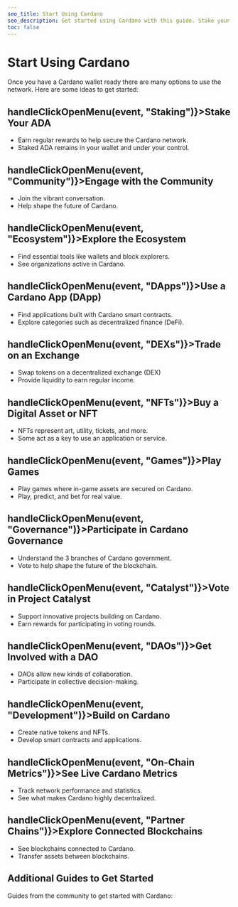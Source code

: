 ```yaml
---
seo_title: Start Using Cardano
seo_description: Get started using Cardano with this guide. Stake your ADA, make transactions, explore DApps, trade NFTs and tokens, delegate to a dRep, and more.
toc: false
---
```



# Start Using Cardano

Once you have a Cardano wallet ready there are many options to use the network. Here are some ideas to get started:


<h2 className="nx-font-semibold nx-tracking-tight nx-text-slate-900 dark:nx-text-slate-100 nx-mt-8 nx-text-2xl" onClick={() => handleClickOpenMenu(event, "Staking")}>Stake Your ADA</h2>

- Earn regular rewards to help secure the Cardano network.
- Staked ADA remains in your wallet and under your control.

<h2 className="nx-font-semibold nx-tracking-tight nx-text-slate-900 dark:nx-text-slate-100 nx-mt-8 nx-text-2xl" onClick={() => handleClickOpenMenu(event, "Community")}>Engage with the Community</h2>

- Join the vibrant conversation.
- Help shape the future of Cardano.

<h2 className="nx-font-semibold nx-tracking-tight nx-text-slate-900 dark:nx-text-slate-100 nx-mt-8 nx-text-2xl" onClick={() => handleClickOpenMenu(event, "Ecosystem")}>Explore the Ecosystem</h2>

- Find essential tools like wallets and block explorers.
- See organizations active in Cardano.

<h2 className="nx-font-semibold nx-tracking-tight nx-text-slate-900 dark:nx-text-slate-100 nx-mt-8 nx-text-2xl" onClick={() => handleClickOpenMenu(event, "DApps")}>Use a Cardano App (DApp)</h2>

- Find applications built with Cardano smart contracts.
- Explore categories such as decentralized finance (DeFi).

<h2 className="nx-font-semibold nx-tracking-tight nx-text-slate-900 dark:nx-text-slate-100 nx-mt-8 nx-text-2xl" onClick={() => handleClickOpenMenu(event, "DEXs")}>Trade on an Exchange</h2>

- Swap tokens on a decentralized exchange (DEX)
- Provide liquidity to earn regular income.

<h2 className="nx-font-semibold nx-tracking-tight nx-text-slate-900 dark:nx-text-slate-100 nx-mt-8 nx-text-2xl" onClick={() => handleClickOpenMenu(event, "NFTs")}>Buy a Digital Asset or NFT</h2>

- NFTs represent art, utility, tickets, and more.
- Some act as a key to use an application or service.

<h2 className="nx-font-semibold nx-tracking-tight nx-text-slate-900 dark:nx-text-slate-100 nx-mt-8 nx-text-2xl" onClick={() => handleClickOpenMenu(event, "Games")}>Play Games</h2>

- Play games where in-game assets are secured on Cardano.
- Play, predict, and bet for real value.

<h2 className="nx-font-semibold nx-tracking-tight nx-text-slate-900 dark:nx-text-slate-100 nx-mt-8 nx-text-2xl" onClick={() => handleClickOpenMenu(event, "Governance")}>Participate in Cardano Governance</h2>

- Understand the 3 branches of Cardano government.
- Vote to help shape the future of the blockchain.

<h2 className="nx-font-semibold nx-tracking-tight nx-text-slate-900 dark:nx-text-slate-100 nx-mt-8 nx-text-2xl" onClick={() => handleClickOpenMenu(event, "Catalyst")}>Vote in Project Catalyst</h2>

- Support innovative projects building on Cardano.
- Earn rewards for participating in voting rounds.

<h2 className="nx-font-semibold nx-tracking-tight nx-text-slate-900 dark:nx-text-slate-100 nx-mt-8 nx-text-2xl" onClick={() => handleClickOpenMenu(event, "DAOs")}>Get Involved with a DAO</h2>

- DAOs allow new kinds of collaboration.
- Participate in collective decision-making.

<h2 className="nx-font-semibold nx-tracking-tight nx-text-slate-900 dark:nx-text-slate-100 nx-mt-8 nx-text-2xl" onClick={() => handleClickOpenMenu(event, "Development")}>Build on Cardano</h2>

- Create native tokens and NFTs.
- Develop smart contracts and applications.

<h2 className="nx-font-semibold nx-tracking-tight nx-text-slate-900 dark:nx-text-slate-100 nx-mt-8 nx-text-2xl" onClick={() => handleClickOpenMenu(event, "On-Chain Metrics")}>See Live Cardano Metrics</h2>

- Track network performance and statistics.
- See what makes Cardano highly decentralized.

<h2 className="nx-font-semibold nx-tracking-tight nx-text-slate-900 dark:nx-text-slate-100 nx-mt-8 nx-text-2xl" onClick={() => handleClickOpenMenu(event, "Partner Chains")}>Explore Connected Blockchains</h2>

- See blockchains connected to Cardano.
- Transfer assets between blockchains.

## Additional Guides to Get Started

Guides from the community to get started with Cardano:

<DefaultDataTable projects={builders} filterBy="cardano_guide_additional" />
